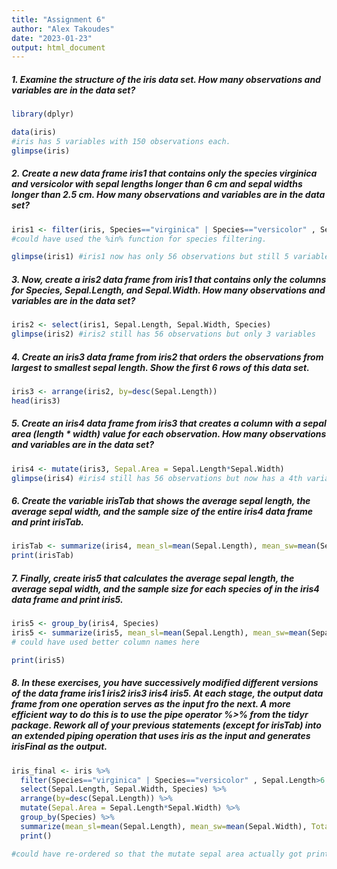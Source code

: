 ```yaml
---
title: "Assignment 6"
author: "Alex Takoudes"
date: "2023-01-23"
output: html_document
---
```


##### 1. Examine the structure of the iris data set. How many observations and variables are in the data set?
```r
library(dplyr)
```

```r
data(iris)
#iris has 5 variables with 150 observations each.
glimpse(iris)
```
##### 2. Create a new data frame iris1 that contains only the species virginica and versicolor with sepal lengths longer than 6 cm and sepal widths longer than 2.5 cm. How many observations and variables are in the data set?
```r
iris1 <- filter(iris, Species=="virginica" | Species=="versicolor" , Sepal.Length>6 , Sepal.Width>2.5) 
#could have used the %in% function for species filtering.

glimpse(iris1) #iris1 now has only 56 observations but still 5 variables
```
##### 3. Now, create a iris2 data frame from iris1 that contains only the columns for Species, Sepal.Length, and Sepal.Width. How many observations and variables are in the data set?
```r
iris2 <- select(iris1, Sepal.Length, Sepal.Width, Species)
glimpse(iris2) #iris2 still has 56 observations but only 3 variables
```

##### 4. Create an iris3 data frame from iris2 that orders the observations from largest to smallest sepal length. Show the first 6 rows of this data set.
```r
iris3 <- arrange(iris2, by=desc(Sepal.Length))
head(iris3)
```

##### 5. Create an iris4 data frame from iris3 that creates a column with a sepal area (length * width) value for each observation. How many observations and variables are in the data set?
```r
iris4 <- mutate(iris3, Sepal.Area = Sepal.Length*Sepal.Width)
glimpse(iris4) #iris4 still has 56 observations but now has a 4th variable
```

##### 6. Create the variable irisTab that shows the average sepal length, the average sepal width, and the sample size of the entire iris4 data frame and print irisTab.
```r
irisTab <- summarize(iris4, mean_sl=mean(Sepal.Length), mean_sw=mean(Sepal.Width), Totaln=n())
print(irisTab)
```

##### 7. Finally, create iris5 that calculates the average sepal length, the average sepal width, and the sample size for each species of in the iris4 data frame and print iris5.
```r
iris5 <- group_by(iris4, Species)
iris5 <- summarize(iris5, mean_sl=mean(Sepal.Length), mean_sw=mean(Sepal.Width), Totaln=n())
# could have used better column names here

print(iris5)
```

##### 8. In these exercises, you have successively modified different versions of the data frame iris1 iris2 iris3 iris4 iris5. At each stage, the output data frame from one operation serves as the input fro the next. A more efficient way to do this is to use the pipe operator %>% from the tidyr package. Rework all of your previous statements (except for irisTab) into an extended piping operation that uses iris as the input and generates irisFinal as the output.
```r
iris_final <- iris %>% 
  filter(Species=="virginica" | Species=="versicolor" , Sepal.Length>6 , Sepal.Width>2.5) %>%
  select(Sepal.Length, Sepal.Width, Species) %>%
  arrange(by=desc(Sepal.Length)) %>%
  mutate(Sepal.Area = Sepal.Length*Sepal.Width) %>%
  group_by(Species) %>%
  summarize(mean_sl=mean(Sepal.Length), mean_sw=mean(Sepal.Width), Totaln=n()) %>%
  print()

#could have re-ordered so that the mutate sepal area actually got printed into the final output.
```